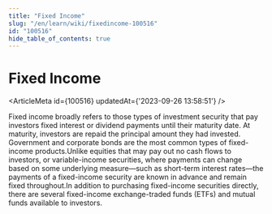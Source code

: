 ```yaml
---
title: "Fixed Income"
slug: "/en/learn/wiki/fixedincome-100516"
id: "100516"
hide_table_of_contents: true
---
```



# Fixed Income

<ArticleMeta id={100516} updatedAt={'2023-09-26 13:58:51'} />
<div className='border-solid border-b border-t-0 my-4 border-[var(--ifm-color-gray-300)]' />

Fixed income broadly refers to those types of investment security that pay investors fixed interest or dividend payments until their maturity date. At maturity, investors are repaid the principal amount they had invested. Government and corporate bonds are the most common types of fixed-income products.Unlike equities that may pay out no cash flows to investors, or variable-income securities, where payments can change based on some underlying measure—such as short-term interest rates—the payments of a fixed-income security are known in advance and remain fixed throughout.In addition to purchasing fixed-income securities directly, there are several fixed-income exchange-traded funds (ETFs) and mutual funds available to investors.

